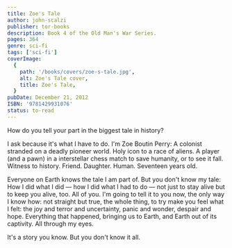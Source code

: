 ```yaml
---
title: Zoe's Tale
author: john-scalzi
publisher: tor-books
description: Book 4 of the Old Man's War Series.
pages: 364
genre: sci-fi
tags: ['sci-fi']
coverImage:
  {
    path: '/books/covers/zoe-s-tale.jpg',
    alt: Zoe's Tale cover,
    title: Zoe's Tale,
  }
pubDate: December 21, 2012
ISBN: '9781429931076'
status: to-read
---
```


How do you tell your part in the biggest tale in history?

I ask because it's what I have to do. I'm Zoe Boutin Perry: A colonist stranded on a deadly pioneer world. Holy icon to a race of aliens. A player (and a pawn) in a interstellar chess match to save humanity, or to see it fall. Witness to history. Friend. Daughter. Human. Seventeen years old.

Everyone on Earth knows the tale I am part of. But you don't know my tale: How I did what I did — how I did what I had to do — not just to stay alive but to keep you alive, too. All of you. I'm going to tell it to you now, the only way I know how: not straight but true, the whole thing, to try make you feel what I felt: the joy and terror and uncertainty, panic and wonder, despair and hope. Everything that happened, bringing us to Earth, and Earth out of its captivity. All through my eyes.

It's a story you know. But you don't know it all.

